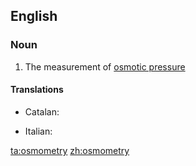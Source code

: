 ==English==

===Noun===
{{en-noun|-}}

# {{context|physics|chemistry}} The measurement of [[osmotic pressure]]

====Translations====
{{trans-top|measurement of osmotic pressure}}
* Catalan: {{t-|ca|osmometria|f}}
{{trans-mid}}
* Italian: {{t-|it|osmometria|f}}
{{trans-bottom}}

[[ta:osmometry]]
[[zh:osmometry]]